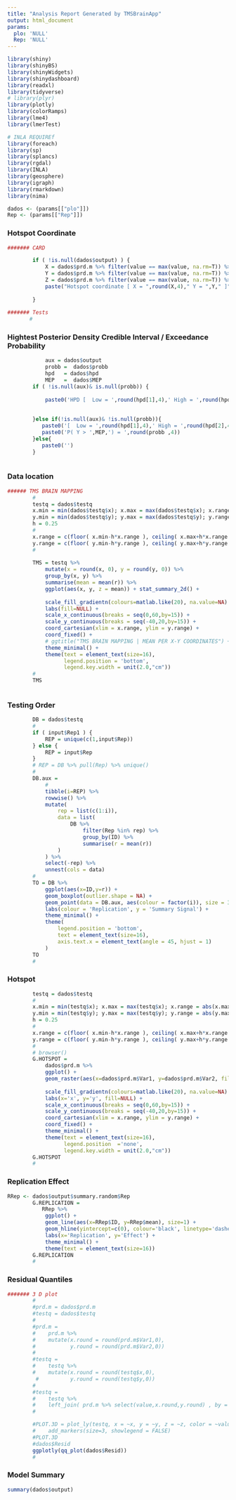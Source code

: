 ---
title: "Analysis Report Generated by TMSBrainApp"
output: html_document
params:
  plo: 'NULL'
  Rep: 'NULL'
---


```{R echo=FALSE,warnings=FALSE}

library(shiny)
library(shinyBS)
library(shinyWidgets)
library(shinydashboard)
library(readxl)
library(tidyverse)
# library(plyr)
library(plotly)
library(colorRamps)
library(lme4)
library(lmerTest)

# INLA REQUIREf
library(foreach)
library(sp)
library(splancs)
library(rgdal)
library(INLA)
library(geosphere)
library(igraph)
library(rmarkdown)
library(nima)
```


```{R echo=FALSE,warnings=FALSE}
dados <- (params[["plo"]])
Rep <- (params[["Rep"]])
```

### Hotspot Coordinate

```{R,echo=FALSE, warnings=FALSE}
####### CARD

        if ( !is.null(dados$output) ) {
            X = dados$prd.m %>% filter(value == max(value, na.rm=T)) %>% pull(Var1)
            Y = dados$prd.m %>% filter(value == max(value, na.rm=T)) %>% pull(Var2)
            Z = dados$prd.m %>% filter(value == max(value, na.rm=T)) %>% pull(value)
            paste("Hotspot coordinate [ X = ",round(X,4)," Y = ",Y," ]")
            
        }
  
####### Tests 
       #
```

### Hightest Posterior Density Credible Interval / Exceedance Probability

```{R, echo=FALSE, warnings=FALSE}

            aux = dados$output
            probb =  dados$probb
            hpd   = dados$hpd
            MEP   =  dados$MEP
        if ( !is.null(aux)& is.null(probb)) {
            
            paste0('HPD [  Low = ',round(hpd[1],4),' High = ',round(hpd[2],4), '  ]')
         
            
        }else if(!is.null(aux)& !is.null(probb)){
           paste0('[  Low = ',round(hpd[1],4),' High = ',round(hpd[2],4), '  ]')
           paste0('P( Y > ',MEP,') = ',round(probb ,4))
        }else{
           paste0('')
        }  
             
```

### Data location

```{R echo=FALSE, warnings=FALSE}
###### TMS BRAIN MAPPING
        #
        testq = dados$testq
        x.min = min(dados$testq$x); x.max = max(dados$testq$x); x.range = abs(x.max-x.min)
        y.min = min(dados$testq$y); y.max = max(dados$testq$y); y.range = abs(y.max-y.min)
        h = 0.25
        #    
        x.range = c(floor( x.min-h*x.range ), ceiling( x.max+h*x.range ))
        y.range = c(floor( y.min-h*y.range ), ceiling( y.max+h*y.range ))
        #    
      
        TMS = testq %>% 
            mutate(x = round(x, 0), y = round(y, 0)) %>% 
            group_by(x, y) %>% 
            summarise(mean = mean(r)) %>% 
            ggplot(aes(x, y, z = mean)) + stat_summary_2d() +
            
            scale_fill_gradientn(colours=matlab.like(20), na.value=NA) +
            labs(fill=NULL) +
            scale_x_continuous(breaks = seq(0,60,by=15)) +
            scale_y_continuous(breaks = seq(-40,20,by=15)) +
            coord_cartesian(xlim = x.range, ylim = y.range) +
            coord_fixed() +
            # ggtitle("TMS BRAIN MAPPING | MEAN PER X-Y COORDINATES") +
            theme_minimal() +
            theme(text = element_text(size=16),
                  legend.position = 'bottom',
                  legend.key.width = unit(2.0,"cm"))
        # 
        TMS 
       
```

### Testing Order

```{R echo=FALSE, warnings=FALSE}

        DB = dados$testq
        #    
        if ( input$Rep1 ) { 
            REP = unique(c(1,input$Rep))
        } else {
            REP = input$Rep
        }
        # REP = DB %>% pull(Rep) %>% unique()
        #
        DB.aux = 
            #
            tibble(i=REP) %>% 
            rowwise() %>% 
            mutate(
                rep = list(c(1:i)),
                data = list(
                    DB %>% 
                        filter(Rep %in% rep) %>% 
                        group_by(ID) %>% 
                        summarise(r = mean(r))
                )
            ) %>% 
            select(-rep) %>% 
            unnest(cols = data)
        #       
        TO = DB %>%  
            ggplot(aes(x=ID,y=r)) + 
            geom_boxplot(outlier.shape = NA) +
            geom_point(data = DB.aux, aes(colour = factor(i)), size = 3) +
            labs(colour = 'Replication', y = 'Summary Signal') +
            theme_minimal() +
            theme(
                legend.position = 'bottom',
                text = element_text(size=16),
                axis.text.x = element_text(angle = 45, hjust = 1)
            )
        TO
        #
```

### Hotspot

```{R echo=FALSE, warnings=FALSE}

        
        testq = dados$testq
        #     
        x.min = min(testq$x); x.max = max(testq$x); x.range = abs(x.max-x.min)
        y.min = min(testq$y); y.max = max(testq$y); y.range = abs(y.max-y.min)
        h = 0.25
        #    
        x.range = c(floor( x.min-h*x.range ), ceiling( x.max+h*x.range ))
        y.range = c(floor( y.min-h*y.range ), ceiling( y.max+h*y.range ))
        #
        # browser()
        G.HOTSPOT = 
            dados$prd.m %>% 
            ggplot() +
            geom_raster(aes(x=dados$prd.m$Var1, y=dados$prd.m$Var2, fill=dados$prd.m$value)) +
            
            scale_fill_gradientn(colours=matlab.like(20), na.value=NA) +
            labs(x='x', y='y', fill=NULL) +
            scale_x_continuous(breaks = seq(0,60,by=15)) +
            scale_y_continuous(breaks = seq(-40,20,by=15)) +
            coord_cartesian(xlim = x.range, ylim = y.range) +
            coord_fixed() +
            theme_minimal() +
            theme(text = element_text(size=16), 
                  legend.position  ='none',
                  legend.key.width = unit(2.0,"cm"))
        G.HOTSPOT
        #
```

### Replication Effect

```{R echo=FALSE, warnings=FALSE}
RRep <- dados$output$summary.random$Rep
        G.REPLICATION = 
           RRep %>% 
            ggplot() +
            geom_line(aes(x=RRep$ID, y=RRep$mean), size=1) +
            geom_hline(yintercept=c(0), colour='black', linetype='dashed') +
            labs(x='Replication', y='Effect') +
            theme_minimal() +
            theme(text = element_text(size=16))
        G.REPLICATION
        #
```

### Residual Quantiles

```{R echo=FALSE, warnings=FALSE}
####### 3 D plot
        #
        #prd.m = dados$prd.m
        #testq = dados$testq
        #
        #prd.m =
        #    prd.m %>%
        #    mutate(x.round = round(prd.m$Var1,0),
        #           y.round = round(prd.m$Var2,0))
        #
        #testq =
        #    testq %>%
        #    mutate(x.round = round(testq$x,0),
         #          y.round = round(testq$y,0))
        #
        #testq =
        #    testq %>%
        #    left_join( prd.m %>% select(value,x.round,y.round) , by = c('x.round','y.round') )
        #

        #PLOT.3D = plot_ly(testq, x = ~x, y = ~y, z = ~z, color = ~value, colors = matlab.like(20)) %>%
        #    add_markers(size=3, showlegend = FALSE)
        #PLOT.3D
        #dados$Resid
        ggplotly(qq_plot(dados$Resid))
        #
```

### Model Summary

```{R echo=FALSE, warnings=FALSE}

summary(dados$output)
```
